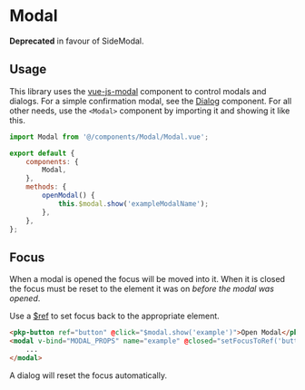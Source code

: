 

<Meta of={ModalStories} />

# Modal

**Deprecated** in favour of SideModal.

## Usage

This library uses the [vue-js-modal](https://github.com/euvl/vue-js-modal) component to control modals and dialogs. For a simple confirmation modal, see the [Dialog](#/mixins/dialog) component. For all other needs, use the `<Modal>` component by importing it and showing it like this.

```js
import Modal from '@/components/Modal/Modal.vue';

export default {
	components: {
		Modal,
	},
	methods: {
		openModal() {
			this.$modal.show('exampleModalName');
		},
	},
};
```

## Focus

When a modal is opened the focus will be moved into it. When it is closed the focus must be reset to the element it was on _before the modal was opened_.

Use a [$ref](https://vuejs.org/v2/guide/components-edge-cases.html#Accessing-Child-Component-Instances-amp-Child-Elements) to set focus back to the appropriate element.

```html
<pkp-button ref="button" @click="$modal.show('example')">Open Modal</pkp-button>
<modal v-bind="MODAL_PROPS" name="example" @closed="setFocusToRef('button')">
	...
</modal>
```

A dialog will reset the focus automatically.

<ArgTypes />
